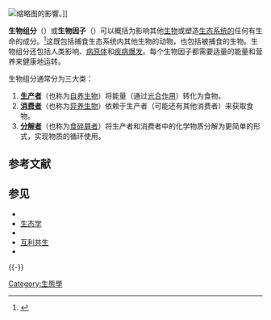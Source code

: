 {{NoteTA
| G1 = Ecology
}}

[[File:Biotic_Components_Living_Factors.svg|缩略图]]的影響。]]

'''生物组分'''（{{Lang|en|biotic component(s)}}）或'''生物因子'''（{{Lang-en|biotic factor(s)}}）可以概括为影响其他[[生物|生物]]或塑造[[生态系统|生态系统的]]任何有生命的成分。<ref>{{cite web |title=Biotic Factors |url=https://www.nationalgeographic.org/topics/resource-library-biotic-factors/?q=&page=1&per_page=25 |access-date=16 November 2020 |work=National Geographic |publisher=National Geographic |archive-date=2020-10-16 |archive-url=https://web.archive.org/web/20201016004753/https://www.nationalgeographic.org/topics/resource-library-biotic-factors/?q=&page=1&per_page=25 |dead-url=no }}</ref>这既包括捕食生态系统内其他生物的动物，也包括被捕食的生物。生物组分还包括人类影响、[[病原体|病原体]]和[[疾病爆发|疾病爆发]]。每个生物因子都需要适量的能量和营养来健康地运转。

生物组分通常分为三大类：
# '''[[自养生物|生产者]]'''（也称为[[自养生物|自养生物]]）将能量（通过[[光合作用|光合作用]]）转化为食物。
# '''[[消费者_(生物)|消费者]]'''（也称为[[異營生物|异养生物]]）依赖于生产者（可能还有其他消费者）来获取食物。
# '''[[分解者|分解者]]'''（也称为[[食碎屑动物|食碎屑者]]）将生产者和消费者中的化学物质分解为更简单的形式，实现物质的循环使用。

== 参考文献 ==
{{Reflist}}

== 参见 ==
{{Portal|生态学}}
* {{Link-en|生物胁迫|Biotic stress}}
* [[生态学|生态学]]
* {{Link-en|生态系统工程师|Ecosystem engineer}}
* [[互利共生|互利共生]]
* {{Link-en|人类对环境的影响|Human impact on the environment}}

{{-}}
{{模型化生态系统}}

[[Category:生態學|Category:生態學]]